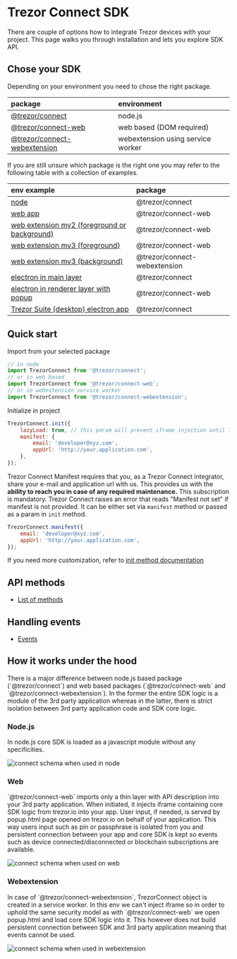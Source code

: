 
# Trezor Connect SDK

<Card>
    There are couple of options how to integrate Trezor devices with your project. This page walks
    you through installation and lets you explore SDK API.
</Card>

## Chose your SDK

<Card>
Depending on your environment you need to chose the right package.

| package                                                                                                           | environment                       |
| :---------------------------------------------------------------------------------------------------------------- | :-------------------------------- |
| [@trezor/connect](https://github.com/trezor/trezor-suite/tree/develop/packages/connect)                           | node.js                           |
| [@trezor/connect-web](https://github.com/trezor/trezor-suite/tree/develop/packages/connect-web)                   | web based (DOM required)          |
| [@trezor/connect-webextension](https://github.com/trezor/trezor-suite/tree/develop/packages/connect-webextension) | webextension using service worker |

If you are still unsure which package is the right one you may refer to the following table with a collection of examples.

| env example                                                                                                                                         | package                      |
| :-------------------------------------------------------------------------------------------------------------------------------------------------- | :--------------------------- |
| [node](https://github.com/trezor/trezor-suite/tree/develop/packages/connect-examples/node)                                                          | @trezor/connect              |
| [web app](https://github.com/trezor/trezor-suite/tree/develop/packages/connect-examples/browser-inline-script)                                      | @trezor/connect-web          |
| [web extension mv2 (foreground or background)](https://github.com/trezor/trezor-suite/tree/develop/packages/connect-examples/webextension-mv2)      | @trezor/connect-web          |
| [web extension mv3 (foreground)](https://github.com/trezor/trezor-suite/tree/develop/packages/connect-examples/webextension-mv3)                    | @trezor/connect-web          |
| [web extension mv3 (background)](https://github.com/trezor/trezor-suite/tree/develop/packages/connect-examples/webextension-mv3-sw)                 | @trezor/connect-webextension |
| [electron in main layer](https://github.com/trezor/trezor-suite/tree/develop/packages/connect-examples/electron-main-process)                       | @trezor/connect              |
| [electron in renderer layer with popup](https://github.com/trezor/trezor-suite/tree/develop/packages/connect-examples/electron-renderer-with-popup) | @trezor/connect-web          |
| [Trezor Suite (desktop) electron app](https://github.com/trezor/trezor-suite/blob/develop/packages/suite-desktop/README.md)                         | @trezor/connect              |

</Card>

## Quick start

<Card>
Import from your selected package

```javascript
// in node
import TrezorConnect from '@trezor/connect';
// or in web based
import TrezorConnect from '@trezor/connect-web';
// or in webextension service worker
import TrezorConnect from '@trezor/connect-webextension';
```

Initialize in project

```javascript
TrezorConnect.init({
    lazyLoad: true, // this param will prevent iframe injection until TrezorConnect.method will be called
    manifest: {
        email: 'developer@xyz.com',
        appUrl: 'http://your.application.com',
    },
});
```

Trezor Connect Manifest requires that you, as a Trezor Connect integrator, share your e-mail and application url with us.
This provides us with the **ability to reach you in case of any required maintenance.**
This subscription is mandatory. Trezor Connect raises an error that reads "Manifest not set" if manifest is not provided. It can be either set via `manifest` method or passed as a param in `init` method.

```javascript
TrezorConnect.manifest({
    email: 'developer@xyz.com',
    appUrl: 'http://your.application.com',
});
```

If you need more customization, refer to [init method documentation](./methods/init.md)

</Card>

## API methods

-   [List of methods](methods.md)

## Handling events

-   [Events](events.md)

## How it works under the hood

<Card>
    There is a major difference between node.js based package (`@trezor/connect`) and web based
    packages (`@trezor/connect-web` and `@trezor/connect-webextension`). In the former the entire
    SDK logic is a module of the 3rd party application whereas in the latter, there is strict
    isolation between 3rd party application code and SDK core logic.
</Card>

### Node.js

<Card>
In node.js core SDK is loaded as a javascript module without any specificities.

![connect schema when used in node](../../public/schema-connect.jpg)

</Card>

### Web

<Card>
`@trezor/connect-web` imports only a thin layer with API description into your 3rd party application. When initiated, it injects iframe containing core SDK logic from trezor.io
into your app. User input, if needed, is served by popup.html page opened on trezor.io on behalf of your application. This way users input such as pin or passphrase is isolated from you and persistent connection between your app and core SDK is kept so events such as device connected/disconnected or blockchain subscriptions are available.

![connect schema when used on web](../../public/schema-connect-web.jpg)

</Card>

### Webextension

<Card>
In case of `@trezor/connect-webextension`, TrezorConnect object is created in a service worker. In this env we can't inject iframe so in order to uphold the same security model as with
`@trezor/connect-web` we open popup.html and load core SDK logic into it. This however does not build persistent connection between SDK and 3rd party application meaning that events cannot be used.

![connect schema when used in webextension](../../public/schema-connect-webextension.jpg)

</Card>
